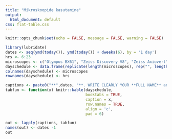 ```yaml
---
title: "Mikroskoopide kasutamine"
output:
  html_document: default
css: flat-table.css
---
```


```r
knitr::opts_chunk$set(echo = FALSE, message = FALSE, warning = FALSE)
```

```r
library(lubridate)
dates <- seq(ymd(today()), ymd(today()) + dweeks(6), by = '1 day')
hrs <- 6:23
microscopes <- c("Olympus BX61", "Zeiss Discovery V8", "Zeiss Axiovert", "Zeiss LSM DUO", "TILL Photonics iMIC")
dayschedule <- data.frame(replicate(length(microscopes), rep("", length(hrs))))
colnames(dayschedule) <- microscopes
rownames(dayschedule) <- hrs
```

```r
captions <- paste0("**",dates, "**. WRITE CLEARLY YOUR **FULL NAME** and **GROUP**! [Taavi Päll](taavi.pall@ttu.ee). [Info and pricing at GTI](http://bit.ly/2fNytTm)")
tabfun <- function(x) knitr::kable(dayschedule, 
                                   booktabs = TRUE, 
                                   caption = x, 
                                   row.names = TRUE,
                                   align = 'c', 
                                   pad = 6)
```

```r
out <- lapply(captions, tabfun)
names(out) <- dates -1
out
```


